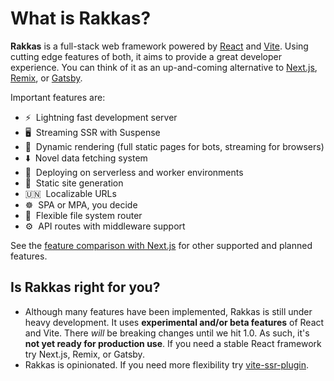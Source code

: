 # What is Rakkas?

**Rakkas** is a full-stack web framework powered by [React](https://reactjs.org) and [Vite](https://vitejs.dev). Using cutting edge features of both, it aims to provide a great developer experience. You can think of it as an up-and-coming alternative to [Next.js](https://nextjs.org), [Remix](https://remix.run/), or [Gatsby](https://www.gatsbyjs.com/).

Important features are:

- ⚡&nbsp; Lightning fast development server
- 🖥️&nbsp; Streaming SSR with Suspense
- 🔀&nbsp; Dynamic rendering (full static pages for bots, streaming for browsers)
- ⬇️&nbsp; Novel data fetching system
- 🚀&nbsp; Deploying on serverless and worker environments
- 📄&nbsp; Static site generation
- 🇺🇳&nbsp; Localizable URLs
- ☸️&nbsp; SPA or MPA, you decide
- 📁&nbsp; Flexible file system router
- ⚙️&nbsp; API routes with middleware support

See the [feature comparison with Next.js](/guide/feature-comparison) for other supported and planned features.

## Is Rakkas right for you?

- Although many features have been implemented, Rakkas is still under heavy development. It uses **experimental and/or beta features** of React and Vite. There _will_ be breaking changes until we hit 1.0. As such, it's **not yet ready for production use**. If you need a stable React framework try Next.js, Remix, or Gatsby.
- Rakkas is opinionated. If you need more flexibility try [vite-ssr-plugin](https://vite-plugin-ssr.com/).
